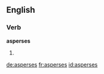 ==English==

===Verb===
'''asperses'''

# {{third-person singular of|asperse}}

[[de:asperses]]
[[fr:asperses]]
[[id:asperses]]